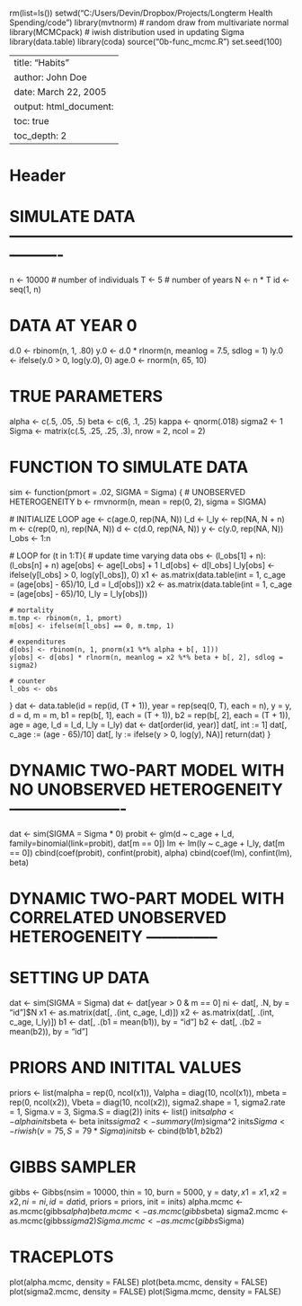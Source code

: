 
rm(list=ls()) 
setwd("C:/Users/Devin/Dropbox/Projects/Longterm Health Spending/code")
library(mvtnorm) # random draw from multivariate normal
library(MCMCpack)   # iwish distribution used in updating Sigma
library(data.table)
library(coda)
source("0b-func_mcmc.R")
set.seed(100)


---
title: "Habits"
author: John Doe
date: March 22, 2005
output: html_document:
toc: true
    toc_depth: 2
---


# Header

# SIMULATE DATA ----------------------------------------------------------------
n <- 10000 # number of individuals
T <- 5 # number of years
N <- n * T
id <- seq(1, n)

# DATA AT YEAR 0 
d.0 <- rbinom(n, 1, .80)
y.0 <- d.0 * rlnorm(n, meanlog = 7.5, sdlog = 1)
ly.0 <- ifelse(y.0 > 0, log(y.0), 0)
age.0 <- rnorm(n, 65, 10)

# TRUE PARAMETERS
alpha <- c(.5, .05, .5)
beta <- c(6, .1, .25)
kappa <- qnorm(.018)
sigma2 <- 1
Sigma <- matrix(c(.5, .25, .25, .3), nrow = 2, ncol = 2)

# FUNCTION TO SIMULATE DATA
sim <- function(pmort = .02, SIGMA = Sigma) {
  # UNOBSERVED HETEROGENEITY
  b <- rmvnorm(n, mean = rep(0, 2), sigma = SIGMA) 
  
  # INITIALIZE LOOP
  age <- c(age.0, rep(NA, N))
  l_d <- l_ly <- rep(NA, N + n)  
  m <- c(rep(0, n), rep(NA, N))
  d <- c(d.0, rep(NA, N))
  y <- c(y.0, rep(NA, N))
  l_obs <- 1:n 
  
  # LOOP
  for (t in 1:T){
    # update time varying data
    obs <- (l_obs[1] + n):(l_obs[n] + n)
    age[obs] <- age[l_obs] + 1
    l_d[obs] <- d[l_obs]
    l_ly[obs] <- ifelse(y[l_obs] > 0, log(y[l_obs]), 0)
    x1 <- as.matrix(data.table(int = 1, c_age = (age[obs] - 65)/10, l_d = l_d[obs]))
    x2 <- as.matrix(data.table(int = 1, c_age = (age[obs] - 65)/10, l_ly = l_ly[obs]))
    
    # mortality 
    m.tmp <- rbinom(n, 1, pmort)
    m[obs] <- ifelse(m[l_obs] == 0, m.tmp, 1)
    
    # expenditures
    d[obs] <- rbinom(n, 1, pnorm(x1 %*% alpha + b[, 1]))
    y[obs] <- d[obs] * rlnorm(n, meanlog = x2 %*% beta + b[, 2], sdlog = sigma2)
    
    # counter
    l_obs <- obs
  }
  dat <- data.table(id = rep(id, (T + 1)), year = rep(seq(0, T), each = n),
                y = y, d = d, m = m, b1 = rep(b[, 1], each = (T + 1)), 
                b2 = rep(b[, 2], each = (T + 1)),
                age = age, l_d = l_d, l_ly = l_ly)
  dat <- dat[order(id, year)]
  dat[, int := 1]
  dat[, c_age := (age - 65)/10]
  dat[, ly := ifelse(y > 0, log(y), NA)]
  return(dat)
}

# DYNAMIC TWO-PART MODEL WITH NO UNOBSERVED HETEROGENEITY ----------------------
dat <- sim(SIGMA = Sigma * 0)
probit <- glm(d ~ c_age + l_d, family=binomial(link=probit), dat[m == 0])
lm <- lm(ly ~ c_age + l_ly, dat[m == 0])
cbind(coef(probit), confint(probit), alpha)
cbind(coef(lm), confint(lm), beta)

# DYNAMIC TWO-PART MODEL WITH CORRELATED UNOBSERVED HETEROGENEITY --------------
# SETTING UP DATA
dat <- sim(SIGMA = Sigma)
dat <- dat[year > 0 & m == 0]
ni <- dat[, .N, by = "id"]$N
x1 <- as.matrix(dat[, .(int, c_age, l_d)])
x2 <- as.matrix(dat[, .(int, c_age, l_ly)])
b1 <- dat[, .(b1 = mean(b1)), by = "id"] 
b2 <- dat[, .(b2 = mean(b2)), by = "id"] 

# PRIORS AND INITITAL VALUES
priors <- list(malpha = rep(0, ncol(x1)), Valpha = diag(10, ncol(x1)), 
               mbeta = rep(0, ncol(x2)), Vbeta = diag(10, ncol(x2)),
               sigma2.shape = 1, sigma2.rate = 1,
               Sigma.v = 3, Sigma.S = diag(2))
inits <- list()
inits$alpha <- alpha
inits$beta <- beta
inits$sigma2 <- summary(lm)$sigma^2
inits$Sigma <- riwish(v = 75, S = 79 * Sigma)
inits$b <- cbind(b1$b1, b2$b2)

# GIBBS SAMPLER
gibbs <- Gibbs(nsim = 10000, thin = 10, burn = 5000, y = dat$y, 
               x1 = x1, x2 = x2, ni = ni, id = dat$id, 
               priors = priors, init = inits)
alpha.mcmc <- as.mcmc(gibbs$alpha)
beta.mcmc <- as.mcmc(gibbs$beta)
sigma2.mcmc <- as.mcmc(gibbs$sigma2)
Sigma.mcmc <- as.mcmc(gibbs$Sigma) 

# TRACEPLOTS
plot(alpha.mcmc, density = FALSE)
plot(beta.mcmc, density = FALSE)
plot(sigma2.mcmc, density = FALSE)
plot(Sigma.mcmc, density = FALSE)
